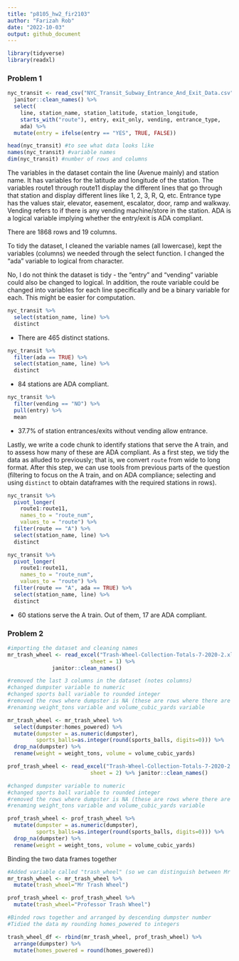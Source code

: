 ```yaml
---
title: "p8105_hw2_fir2103"
author: "Farizah Rob"
date: "2022-10-03"
output: github_document
---
```


```r
library(tidyverse)
library(readxl)
```


### Problem 1

```r
nyc_transit <- read_csv("NYC_Transit_Subway_Entrance_And_Exit_Data.csv", col_types = cols(Route8 = "c", Route9 = "c", Route10 = "c", Route11 = "c")) %>%
  janitor::clean_names() %>% 
  select(
    line, station_name, station_latitude, station_longitude, 
    starts_with("route"), entry, exit_only, vending, entrance_type, 
    ada) %>% 
  mutate(entry = ifelse(entry == "YES", TRUE, FALSE))

head(nyc_transit) #to see what data looks like
names(nyc_transit) #variable names
dim(nyc_transit) #number of rows and columns
```

The variables in the dataset contain the line (Avenue mainly) and station name. It has variables for the latitude and longitude of the station. The variables route1 through route11 display the different lines that go through that station and display different lines like 1, 2, 3, R, Q, etc. Entrance type has the values stair, elevator, easement, escalator, door, ramp and walkway. Vending refers to if there is any vending machine/store in the station. ADA is a logical variable implying whether the entry/exit is ADA compliant. 

There are 1868 rows and 19 columns.

To tidy the dataset, I cleaned the variable names (all lowercase), kept the variables (columns) we needed through the select function. I changed the "ada" variable to logical from character. 

No, I do not think the dataset is tidy - the "entry" and "vending" variable could also be changed to logical. In addition, the route variable could be changed into variables for each line specifically and be a binary variable for each. This might be easier for computation. 

```r
nyc_transit %>% 
  select(station_name, line) %>% 
  distinct
```

* There are 465 distinct stations. 

```r
nyc_transit %>% 
  filter(ada == TRUE) %>% 
  select(station_name, line) %>% 
  distinct
```

* 84 stations are ADA compliant. 

```r
nyc_transit %>% 
  filter(vending == "NO") %>% 
  pull(entry) %>% 
  mean
```

* 37.7% of station entrances/exits without vending allow entrance. 

Lastly, we write a code chunk to identify stations that serve the A train, and to assess how many of these are ADA compliant. As a first step, we tidy the data as alluded to previously; that is, we convert `route` from wide to long format. After this step, we can use tools from previous parts of the question (filtering to focus on the A train, and on ADA compliance; selecting and using `distinct` to obtain dataframes with the required stations in rows).

```r
nyc_transit %>% 
  pivot_longer(
    route1:route11,
    names_to = "route_num",
    values_to = "route") %>% 
  filter(route == "A") %>% 
  select(station_name, line) %>% 
  distinct

nyc_transit %>% 
  pivot_longer(
    route1:route11,
    names_to = "route_num",
    values_to = "route") %>% 
  filter(route == "A", ada == TRUE) %>% 
  select(station_name, line) %>% 
  distinct
```

* 60 stations serve the A train. Out of them, 17 are ADA compliant. 

### Problem 2

```r
#importing the dataset and cleaning names
mr_trash_wheel <- read_excel("Trash-Wheel-Collection-Totals-7-2020-2.xlsx", 
                          sheet = 1) %>% 
              janitor::clean_names()

#removed the last 3 columns in the dataset (notes columns)
#changed dumpster variable to numeric
#changed sports ball variable to rounded integer
#removed the rows where dumpster is NA (these are rows where there are notes) 
#renaming weight_tons variable and volume_cubic_yards variable

mr_trash_wheel <- mr_trash_wheel %>%
  select(dumpster:homes_powered) %>% 
  mutate(dumpster = as.numeric(dumpster), 
         sports_balls=as.integer(round(sports_balls, digits=0))) %>%
  drop_na(dumpster) %>% 
  rename(weight = weight_tons, volume = volume_cubic_yards)
```




```r
prof_trash_wheel <- read_excel("Trash-Wheel-Collection-Totals-7-2020-2.xlsx", 
                          sheet = 2) %>% janitor::clean_names()

#changed dumpster variable to numeric
#changed sports ball variable to rounded integer
#removed the rows where dumpster is NA (these are rows where there are notes) 
#renaming weight_tons variable and volume_cubic_yards variable

prof_trash_wheel <- prof_trash_wheel %>% 
  mutate(dumpster = as.numeric(dumpster), 
         sports_balls=as.integer(round(sports_balls, digits=0))) %>%
  drop_na(dumpster) %>% 
  rename(weight = weight_tons, volume = volume_cubic_yards)
```

Binding the two data frames together

```r
#Added variable called "trash_wheel" (so we can distinguish between Mr and Professor)
mr_trash_wheel <- mr_trash_wheel %>% 
  mutate(trash_wheel="Mr Trash Wheel")

prof_trash_wheel <- prof_trash_wheel %>% 
  mutate(trash_wheel="Professor Trash Wheel")

#Binded rows together and arranged by descending dumpster number
#Tidied the data my rounding homes_powered to integers

trash_wheel_df <- rbind(mr_trash_wheel, prof_trash_wheel) %>% 
  arrange(dumpster) %>% 
  mutate(homes_powered = round(homes_powered))
```

